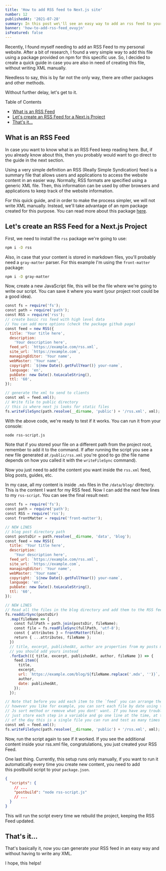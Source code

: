 ```yaml
---
title: 'How to add RSS feed to Next.js site'
number: 12
publishedAt: '2021-07-28'
summary: In this post we\'ll see an easy way to add an rss feed to your Next.Js website without writing XML'
banner: 'how-to-add-rss-feed_ovuyjn'
isFeatured: false
---
```


Recently, I found myself needing to add an RSS Feed to my personal website. After a bit of research, I found a very simple way to add this file using a package provided on npm for this specific use. So, I decided to create a quick guide in case you are also in need of creating this file, without writing XML manually.

Needless to say, this is by far not the only way, there are other packages and other methods.

Without further delay, let's get to it.

Table of Contents
- [What is an RSS Feed](#what-is-an-rss-feed)
- [Let's create an RSS Feed for a Next.js Project](#lets-create-an-rss-feed-for-a-nextjs-project)
- [That's it...](#thats-it)

## What is an RSS Feed

In case you want to know what is an RSS Feed keep reading here. But, if you already know about this, then you probably would want to go direct to the guide in the next section.

Using a very simple definition an RSS (Really Simple Syndication) feed is a summary file that allows users and applications to access the website content in an easier way. Normally, RSS formats are specified using a generic XML file. Then, this information can be used by other browsers and applications to keep track of the website information.

For this quick guide, and in order to make the process simpler, we will not write XML manually. Instead, we'll take advantage of an npm package created for this purpose. You can read more about this package [here](https://github.com/dylang/node-rss).

## Let's create an RSS Feed for a Next.js Project

First, we need to install the `rss` package we're going to use:

```bash
npm i -D rss
```

Also, in case that your content is stored in markdown files, you'll probably need a `gray-matter` parser. For this example I'm using the `front-matter` package:

```bash
npm i -D gray-matter
```

Now, create a new JavaScript file, this will be the file where we're going to write our script. You can save it where you want (your project root could be a good idea).

```js:rss-script.js
const fs = require('fs');
const path = require('path');
const RSS = require('rss');
// create basic rss feed with high level data
// You can add more options (check the package github page)
const feed = new RSS({
  title: 'Your title here',
  description:
    'Your description here',
  feed_url: `https://example.com/rss.xml`,
  site_url: `https://example.com`,
  managingEditor: 'Your name',
  webMaster: 'Your name',
  copyright: `${new Date().getFullYear()} your-name`,
  language: 'en',
  pubDate: new Date().toLocaleString(),
  ttl: '60',
});

// generate the xml to send to clients
const xml = feed.xml();
// Write file to public directory
// this is where next js looks for static files
fs.writeFileSync(path.resolve(__dirname, 'public') + '/rss.xml', xml); 
```

With the above code, we're ready to test if it works. You can run it from your console:

```bash
node rss-script.js
```

Note that if you stored your file on a different path from the project root, remember to add it to the command.
If after running the script you see a new file generated at `/public/rss.xml` you're good to go (the file name depends on how you called it with the `writeFileSync` command).

Now you just need to add the content you want inside the `rss.xml` feed, blog posts, guides, etc.

In my case, all my content is inside `.mdx` files in the `/data/blog/` directory. This is the content I want for my RSS feed. Now I can add the next few lines to my `rss-script`. You can see the final result next:

```js:rss-script.js
const fs = require('fs');
const path = require('path');
const RSS = require('rss');
const frontMatter = require('front-matter');

// NEW LINES
// blog post directory path
const postsDir = path.resolve(__dirname, 'data', 'blog');
const feed = new RSS({
  title: 'Your title here',
  description:
    'Your description here',
  feed_url: `https://example.com/rss.xml`,
  site_url: `https://example.com`,
  managingEditor: 'Your name',
  webMaster: 'Your name',
  copyright: `${new Date().getFullYear()} your-name`,
  language: 'en',
  pubDate: new Date().toLocaleString(),
  ttl: '60',
});

// NEW LINES
// Read all the files in the blog directory and add them to the RSS feed
fs.readdirSync(postsDir)
  .map(fileName => {
    const fullPath = path.join(postsDir, fileName);
    const file = fs.readFileSync(fullPath, 'utf-8');
    const { attributes } = frontMatter(file);
    return { ...attributes, fileName };
  })
  // title, excerpt, publishedAt, author are properties from my posts metadata
  // you should add yours instead
  .forEach(({ title, excerpt, publishedAt, author, fileName }) => {
    feed.item({
      title,
      excerpt,
      url: `https://example.com/blog/${fileName.replace('.mdx', '')}`,
      author,
      date: publishedAt,
    });
  });

// Note that before you add each item to the `feed` you can arrange them 
// however you like for example, you can sort each file by date using the 
// Js sort method or remove what you dont' want. If you have any trouble, 
// just store each step in a variable and go one line at the time, at the end
// of the day this is a single file you can run and test as many times as you want.
const xml = feed.xml();
fs.writeFileSync(path.resolve(__dirname, 'public') + '/rss.xml', xml); 
```

Now, run the script again to see if it worked. If you see the additional content inside your rss.xml file, congratulations, you just created your RSS Feed.

One last thing. Currently, this setup runs only manually, if you want to run it automatically every time you create new content, you need to add this postbuild script to your `package.json`.

```json:package.json
{
  "scripts": {
    // ...
    "postbuild": "node rss-script.js"
    // ...
  }
}
```

This will run the script every time we rebuild the project, keeping the RSS Feed updated.

## That's it...

That's basically it, now you can generate your RSS feed in an easy way and without having to write any XML.

I hope, this helps!

